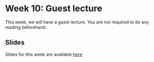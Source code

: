 # Week 10: Guest lecture

This week, we will have a guest lecture. You are not required to do any reading beforehand.

## Slides

Slides for this week are available [here](https://raw.githack.com/cjbarrie/CS-ED/main/slides/010_CS_guest_lecture.html)
